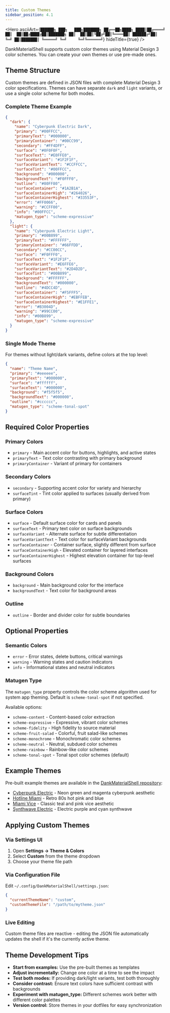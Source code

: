 ```yaml
---
title: Custom Themes
sidebar_position: 4.1
---
```



<Hero
  asciiArt={`██████╗ ███╗   ███╗███████╗
██╔══██╗████╗ ████║██╔════╝
██║  ██║██╔████╔██║███████╗
██║  ██║██║╚██╔╝██║╚════██║
██████╔╝██║ ╚═╝ ██║███████║
╚═════╝ ╚═╝     ╚═╝╚══════╝`}
  hideTitle={true}
/>

DankMaterialShell supports custom color themes using Material Design 3 color schemes. You can create your own themes or use pre-made ones.

## Theme Structure

Custom themes are defined in JSON files with complete Material Design 3 color specifications. Themes can have separate `dark` and `light` variants, or use a single color scheme for both modes.

### Complete Theme Example

```json
{
  "dark": {
    "name": "Cyberpunk Electric Dark",
    "primary": "#00FFCC",
    "primaryText": "#000000",
    "primaryContainer": "#00CC99",
    "secondary": "#FF4DFF",
    "surface": "#0F0F0F",
    "surfaceText": "#E0FFE0",
    "surfaceVariant": "#1F2F1F",
    "surfaceVariantText": "#CCFFCC",
    "surfaceTint": "#00FFCC",
    "background": "#000000",
    "backgroundText": "#F0FFF0",
    "outline": "#80FF80",
    "surfaceContainer": "#1A2B1A",
    "surfaceContainerHigh": "#264026",
    "surfaceContainerHighest": "#33553F",
    "error": "#FF0066",
    "warning": "#CCFF00",
    "info": "#00FFCC",
    "matugen_type": "scheme-expressive"
  },
  "light": {
    "name": "Cyberpunk Electric Light",
    "primary": "#00B899",
    "primaryText": "#FFFFFF",
    "primaryContainer": "#66FFDD",
    "secondary": "#CC00CC",
    "surface": "#F0FFF0",
    "surfaceText": "#1F2F1F",
    "surfaceVariant": "#E6FFE6",
    "surfaceVariantText": "#2D4D2D",
    "surfaceTint": "#00B899",
    "background": "#FFFFFF",
    "backgroundText": "#000000",
    "outline": "#4DCC4D",
    "surfaceContainer": "#F5FFF5",
    "surfaceContainerHigh": "#EBFFEB",
    "surfaceContainerHighest": "#E1FFE1",
    "error": "#B3004D",
    "warning": "#99CC00",
    "info": "#00B899",
    "matugen_type": "scheme-expressive"
  }
}
```

### Single Mode Theme

For themes without light/dark variants, define colors at the top level:

```json
{
  "name": "Theme Name",
  "primary": "#eeeeee",
  "primaryText": "#000000",
  "surface": "#ffffff",
  "surfaceText": "#000000",
  "background": "#f5f5f5",
  "backgroundText": "#000000",
  "outline": "#cccccc",
  "matugen_type": "scheme-tonal-spot"
}
```

## Required Color Properties

### Primary Colors
- `primary` - Main accent color for buttons, highlights, and active states
- `primaryText` - Text color contrasting with primary background
- `primaryContainer` - Variant of primary for containers

### Secondary Colors
- `secondary` - Supporting accent color for variety and hierarchy
- `surfaceTint` - Tint color applied to surfaces (usually derived from primary)

### Surface Colors
- `surface` - Default surface color for cards and panels
- `surfaceText` - Primary text color on surface backgrounds
- `surfaceVariant` - Alternate surface for subtle differentiation
- `surfaceVariantText` - Text color for surfaceVariant backgrounds
- `surfaceContainer` - Container surface, slightly different from surface
- `surfaceContainerHigh` - Elevated container for layered interfaces
- `surfaceContainerHighest` - Highest elevation container for top-level surfaces

### Background Colors
- `background` - Main background color for the interface
- `backgroundText` - Text color for background areas

### Outline
- `outline` - Border and divider color for subtle boundaries

## Optional Properties

### Semantic Colors
- `error` - Error states, delete buttons, critical warnings
- `warning` - Warning states and caution indicators
- `info` - Informational states and neutral indicators

### Matugen Type

The `matugen_type` property controls the color scheme algorithm used for system app theming. Default is `scheme-tonal-spot` if not specified.

Available options:
- `scheme-content` - Content-based color extraction
- `scheme-expressive` - Expressive, vibrant color schemes
- `scheme-fidelity` - High fidelity to source material
- `scheme-fruit-salad` - Colorful, fruit salad-like schemes
- `scheme-monochrome` - Monochromatic color schemes
- `scheme-neutral` - Neutral, subdued color schemes
- `scheme-rainbow` - Rainbow-like color schemes
- `scheme-tonal-spot` - Tonal spot color schemes (default)

## Example Themes

Pre-built example themes are available in the [DankMaterialShell repository](https://github.com/AvengeMedia/DankMaterialShell/tree/master/docs):

- [Cyberpunk Electric](https://github.com/AvengeMedia/DankMaterialShell/blob/master/docs/theme_cyberpunk_electric.json) - Neon green and magenta cyberpunk aesthetic
- [Hotline Miami](https://github.com/AvengeMedia/DankMaterialShell/blob/master/docs/theme_hotline_miami.json) - Retro 80s hot pink and blue
- [Miami Vice](https://github.com/AvengeMedia/DankMaterialShell/blob/master/docs/theme_miami_vice.json) - Classic teal and pink vice aesthetic
- [Synthwave Electric](https://github.com/AvengeMedia/DankMaterialShell/blob/master/docs/theme_synthwave_electric.json) - Electric purple and cyan synthwave

## Applying Custom Themes

### Via Settings UI

1. Open **Settings → Theme & Colors**
2. Select **Custom** from the theme dropdown
3. Choose your theme file path

### Via Configuration File

Edit `~/.config/DankMaterialShell/settings.json`:

```json
{
  "currentThemeName": "custom",
  "customThemeFile": "/path/to/mytheme.json"
}
```

### Live Editing

Custom theme files are reactive - editing the JSON file automatically updates the shell if it's the currently active theme.

## Theme Development Tips

- **Start from examples:** Use the pre-built themes as templates
- **Adjust incrementally:** Change one color at a time to see the impact
- **Test both modes:** If providing dark/light variants, test both thoroughly
- **Consider contrast:** Ensure text colors have sufficient contrast with backgrounds
- **Experiment with matugen_type:** Different schemes work better with different color palettes
- **Version control:** Store themes in your dotfiles for easy synchronization
